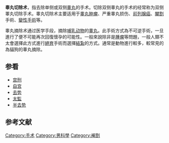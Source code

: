 {{medical}}
{{unreferenced|time=2013-12-31T05:18:16+00:00}}
'''睾丸切除术'''，指去除单侧或双侧[[睾丸|睾丸]]的手术。切除双侧睾丸的手术的经常称为双侧睪丸切除手术。睾丸切除术主要适用于[[睾丸肿瘤|睾丸肿瘤]]、严重睾丸损伤、[[前列腺癌|前列腺癌]]、[[閹割|閹割]]手術、[[變性手術|變性手術]]等。

睾丸摘除术通过医学手段，摘除[[哺乳动物|哺乳动物]]的[[睾丸|睾丸]]。此手術方式為不可逆手術，一旦進行了便不可能再次回復懷孕的可能性。一般來說除非是[[腫瘤|腫瘤]]等問題，一般人類不太會選擇此方式進行[[絕育|絕育]]手術而選擇[[結紮|結紮]]的方式。通常是動物進行較多，較常見的為貓狗的睾丸摘除。

==参看==
*[[宫刑|宫刑]]
*[[自宫|自宫]]
*[[去势|去势]]
*[[太監|太監]]
*[[半去势|半去势]]

==参考文献==
{{reflist}}

[[Category:手术|Category:手术]]
[[Category:男科學|Category:男科學]]
[[Category:阉割|Category:阉割]]